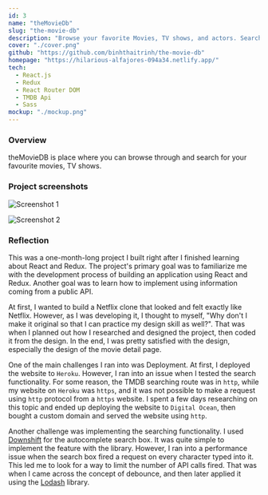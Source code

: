 ```yaml
---
id: 3
name: "theMovieDb"
slug: "the-movie-db"
description: "Browse your favorite Movies, TV shows, and actors. Search for specific movies, shows by names. Browse the latest and greatest films and to find information about its actors, crew, and reviews."
cover: "./cover.png"
github: "https://github.com/binhthaitrinh/the-movie-db"
homepage: "https://hilarious-alfajores-094a34.netlify.app/"
tech:
  - React.js
  - Redux
  - React Router DOM
  - TMDB Api
  - Sass
mockup: "./mockup.png"
---
```


### Overview

theMovieDB is place where you can browse through and search for your favourite movies, TV shows.

### Project screenshots

![Screenshot 1](/photo1.png)

![Screenshot 2](/photo2.png)

### Reflection

This was a one-month-long project I built right after I finished learning about React and Redux. The project's primary goal was to familiarize me with the development process of building an application using React and Redux. Another goal was to learn how to implement using information coming from a public API.

At first, I wanted to build a Netflix clone that looked and felt exactly like Netflix. However, as I was developing it, I thought to myself, "Why don't I make it original so that I can practice my design skill as well?". That was when I planned out how I researched and designed the project, then coded it from the design. In the end, I was pretty satisfied with the design, especially the design of the movie detail page.

One of the main challenges I ran into was Deployment. At first, I deployed the website to `Heroku`. However, I ran into an issue when I tested the search functionality. For some reason, the TMDB searching route was in `http`, while my website on `Heroku` was `https`, and it was not possible to make a request using `http` protocol from a `https` website. I spent a few days researching on this topic and ended up deploying the website to `Digital Ocean`, then bought a custom domain and served the website using `http`.

Another challenge was implementing the searching functionality. I used <a href="https://github.com/downshift-js/downshift">Downshift</a> for the autocomplete search box. It was quite simple to implement the feature with the library. However, I ran into a performance issue when the search box fired a request on every character typed into it. This led me to look for a way to limit the number of API calls fired. That was when I came across the concept of debounce, and then later applied it using the <a href="https://lodash.com/">Lodash</a> library.
